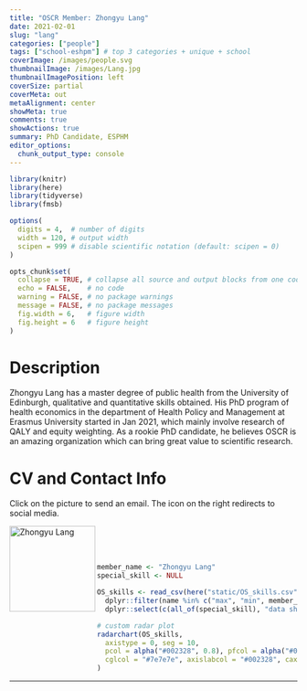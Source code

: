 ```yaml
---
title: "OSCR Member: Zhongyu Lang"
date: 2021-02-01
slug: "lang"
categories: ["people"]
tags: ["school-eshpm"] # top 3 categories + unique + school
coverImage: /images/people.svg
thumbnailImage: /images/Lang.jpg
thumbnailImagePosition: left
coverSize: partial
coverMeta: out
metaAlignment: center
showMeta: true
comments: true
showActions: true
summary: PhD Candidate, ESPHM
editor_options: 
  chunk_output_type: console
---
```


```r

library(knitr)
library(here)
library(tidyverse)
library(fmsb)

options(
  digits = 4,  # number of digits
  width = 120, # output width
  scipen = 999 # disable scientific notation (default: scipen = 0)
)

opts_chunk$set(
  collapse = TRUE, # collapse all source and output blocks from one code chunk into a single block
  echo = FALSE,    # no code
  warning = FALSE, # no package warnings
  message = FALSE, # no package messages
  fig.width = 6,   # figure width
  fig.height = 6   # figure height
)

```

# Description

Zhongyu Lang has a master degree of public health from the University of Edinburgh, qualitative and quantitative skills obtained. His PhD program of health economics in the department of Health Policy and Management at Erasmus University started in Jan 2021, which mainly involve research of QALY and equity weighting. As a rookie PhD candidate, he believes OSCR is an amazing organization which can bring great value to scientific research.

# CV and Contact Info

Click on the picture to send an email. The icon on the right redirects to social media.

<!-- EMAIL -->
<p>
  <a href="mailto:zhongyu.lang@eshpm.eur.nl">
  <img border="0" alt="Zhongyu Lang" src="/images/Lang.jpg" width="150" height="150" align="left">
  </a>
</p>

<!-- LINKEDIN -->
<p align="center">
  <a href="https://www.linkedin.com/in/winston-zhongyu-lang-523240190/" class="fa fa-linkedin fa-2x" style="color:#000000;">
  </a>
</p>

<BR><BR><BR>

<!-- # Expertise -->

```r

member_name <- "Zhongyu Lang"
special_skill <- NULL

OS_skills <- read_csv(here("static/OS_skills.csv")) %>%
  dplyr::filter(name %in% c("max", "min", member_name)) %>%
  dplyr::select(c(all_of(special_skill), "data sharing", "open source software", "data management", "reproducible analysis", "open access", "preregistration"))

# custom radar plot
radarchart(OS_skills,
  axistype = 0, seg = 10,
  pcol = alpha("#002328", 0.8), pfcol = alpha("#00B969", 0.6), plwd = 4, centerzero = TRUE, # polygon
  cglcol = "#7e7e7e", axislabcol = "#002328", caxislabels = seq(0, 10, 2), cglwd = 0.8 # grid
)

```

***


